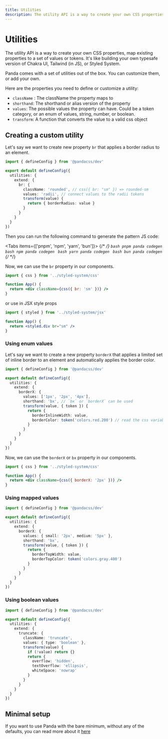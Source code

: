 ```yaml
---
title: Utilities
description: The utility API is a way to create your own CSS properties, map existing properties to a set of values or tokens.
---
```


# Utilities

The utility API is a way to create your own CSS properties, map existing properties to a set of values or tokens. It's
like building your own typesafe version of Chakra UI, Tailwind (in JS), or Styled System.

Panda comes with a set of utilities out of the box. You can customize them, or add your own.

Here are the properties you need to define or customize a utility:

- `className` : The className the property maps to
- `shorthand`: The shorthand or alias version of the property
- `values`: The possible values the property can have. Could be a token category, or an enum of values, string, number,
  or boolean.
- `transform`: A function that converts the value to a valid css object

## Creating a custom utility

Let's say we want to create new property `br` that applies a border radius to an element.

```ts filename="panda.config.ts"
import { defineConfig } from '@pandacss/dev'

export default defineConfig({
  utilities: {
    extend: {
      br: {
        className: 'rounded', // css({ br: "sm" }) => rounded-sm
        values: 'radii', // connect values to the radii tokens
        transform(value) {
          return { borderRadius: value }
        }
      }
    }
  }
})
```

Then you can run the following command to generate the pattern JS code:

<Tabs items={['pnpm', 'npm', 'yarn', 'bun']}>
  {/* <!-- prettier-ignore-start --> */}
    <Tab>
      ```bash
      pnpm panda codegen
      ```
    </Tab>
    <Tab>
      ```bash
      npm panda codegen
      ```
    </Tab>
    <Tab>
      ```bash
      yarn panda codegen
      ```
    </Tab>
    <Tab>
      ```bash
      bun panda codegen
      ```
    </Tab>
  {/* <!-- prettier-ignore-end --> */}
</Tabs>

Now, we can use the `br` property in our components.

```jsx
import { css } from '../styled-system/css'

function App() {
  return <div className={css({ br: 'sm' })} />
}
```

or use in JSX style props

```jsx
import { styled } from '../styled-system/jsx'

function App() {
  return <styled.div br="sm" />
}
```

### Using enum values

Let's say we want to create a new property `borderX` that applies a limited set of inline border to an element and
automatically applies the border color.

```ts filename="panda.config.ts"
import { defineConfig } from '@pandacss/dev'

export default defineConfig({
  utilities: {
    extend: {
      borderX: {
        values: ['1px', '2px', '4px'],
        shorthand: 'bx', // `bx` or `borderX` can be used
        transform(value, { token }) {
          return {
            borderInlineWidth: value,
            borderColor: token('colors.red.200') // read the css variable for red.200
          }
        }
      }
    }
  }
})
```

Now, we can use the `borderX` or `bx` property in our components.

```jsx
import { css } from '../styled-system/css'

function App() {
  return <div className={css({ borderX: '2px' })} />
}
```

### Using mapped values

```ts filename="panda.config.ts"
import { defineConfig } from '@pandacss/dev'

export default defineConfig({
  utilities: {
    extend: {
      borderX: {
        values: { small: '2px', medium: '5px' },
        shorthand: 'bx',
        transform(value, { token }) {
          return {
            borderTopWidth: value,
            borderTopColor: token('colors.gray.400')
          }
        }
      }
    }
  }
})
```

### Using boolean values

```ts filename="panda.config.ts"
import { defineConfig } from '@pandacss/dev'

export default defineConfig({
  utilities: {
    extend: {
      truncate: {
        className: 'truncate',
        values: { type: 'boolean' },
        transform(value) {
          if (!value) return {}
          return {
            overflow: 'hidden',
            textOverflow: 'ellipsis',
            whiteSpace: 'nowrap'
          }
        }
      }
    }
  }
})
```

## Minimal setup

If you want to use Panda with the bare minimum, without any of the defaults, you can read more about it [here](/docs/guides/minimal-setup)
